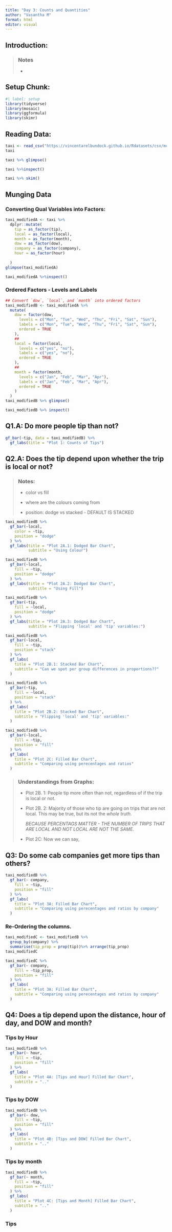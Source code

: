 ---
title: "Day 3: Counts and Quantities"
author: "Vasantha M"
format: html
editor: visual
---

## Introduction:

> ### Notes
>
> -   

## Setup Chunk:

```{r}
#| label: setup
library(tidyverse)
library(mosaic)
library(ggformula)
library(skimr)
```

## Reading Data:

```{r}
taxi <- read_csv("https://vincentarelbundock.github.io/Rdatasets/csv/modeldata/taxi.csv")
taxi
```

```{r}
taxi %>% glimpse()
```

```{r}
taxi %>%inspect()
```

```{r}
taxi %>% skim()
```

## Munging Data

### Converting Qual Variables into Factors:

```{r}
taxi_modifiedA <- taxi %>%
  dplyr::mutate(
    tip = as_factor(tip),
    local = as_factor(local),
    month = as_factor(month),
    dow = as_factor(dow),
    company = as_factor(company),
    hour = as_factor(hour)
    
  )
glimpse(taxi_modifiedA)
```

```{r}
taxi_modifiedA %>%inspect()
```

### Ordered Factors - Levels and Labels

```{r}

## Convert `dow`, `local`, and `month` into ordered factors
taxi_modifiedB <- taxi_modifiedA %>%
  mutate(
    dow = factor(dow,
      levels = c("Mon", "Tue", "Wed", "Thu", "Fri", "Sat", "Sun"),
      labels = c("Mon", "Tue", "Wed", "Thu", "Fri", "Sat", "Sun"),
      ordered = TRUE
    ),
    ##
    local = factor(local,
      levels = c("yes", "no"),
      labels = c("yes", "no"),
      ordered = TRUE
    ),
    ##
    month = factor(month,
      levels = c("Jan", "Feb", "Mar", "Apr"),
      labels = c("Jan", "Feb", "Mar", "Apr"),
      ordered = TRUE
    )
  )
taxi_modifiedB %>% glimpse()
```

```{r}
taxi_modifiedB %>% inspect()
```

## Q1.A: Do more people tip than not?

```{r}
gf_bar(~tip, data = taxi_modifiedB) %>%
  gf_labs(title = "Plot 1: Counts of Tips")
```

## Q2.A: Does the tip depend upon whether the trip is local or not?

> ### Notes:
>
> -   color vs fill
>
> -   where are the colours coming from
>
> -   position: dodge vs stacked - DEFAULT IS STACKED

```{r}
taxi_modifiedB %>%
  gf_bar(~local,
    color = ~tip,
    position = "dodge"
  ) %>%
  gf_labs(title = "Plot 2A.1: Dodged Bar Chart",
          subtitle = "Using Colour")
```

```{r}
taxi_modifiedB %>%
  gf_bar(~local,
    fill = ~tip,
    position = "dodge"
  ) %>%
  gf_labs(title = "Plot 2A.2: Dodged Bar Chart",
          subtitle = "Using Fill")
```

```{r}
taxi_modifiedB %>%
  gf_bar(~tip,
    fill = ~local,
    position = "dodge"
  ) %>%
  gf_labs(title = "Plot 2A.3: Dodged Bar Chart",
          subtitle = "Flipping 'local' and 'tip' variables:")
```

```{r}
taxi_modifiedB %>%
  gf_bar(~local,
    fill = ~tip,
    position = "stack"
  ) %>%
  gf_labs(
    title = "Plot 2B.1: Stacked Bar Chart",
    subtitle = "Can we spot per group differences in proportions??"
  )
```

```{r}
taxi_modifiedB %>%
  gf_bar(~tip,
    fill = ~local,
    position = "stack"
  ) %>%
  gf_labs(
    title = "Plot 2B.2: Stacked Bar Chart",
    subtitle = "Flipping 'local' and 'tip' variables:"
  )

```

```{r}
taxi_modifiedB %>%
  gf_bar(~local,
    fill = ~tip,
    position = "fill"
  ) %>%
  gf_labs(
    title = "Plot 2C: Filled Bar Chart",
    subtitle = "Comparing using perecentages and ratios"
  )
```

> ### Understandings from Graphs:
>
> -   Plot 2B. 1: People tip more often than not, regardless of if the trip is local or not.
>
> -   Plot 2B. 2: Majority of those who tip are going on trips that are not local. This may be true, but its not the *whole truth*.
>
>     *BECAUSE PERCENTAGS MATTER - THE NUMBER OF TRIPS THAT ARE LOCAL AND NOT LOCAL ARE NOT THE SAME.*
>
> -   Plot 2C: Now we can say,

## Q3: Do some cab companies get more tips than others?

```{r}
taxi_modifiedB %>%
  gf_bar(~ company,
    fill = ~tip,
    position = "fill"
  ) %>%
  gf_labs(
    title = "Plot 3A: Filled Bar Chart",
    subtitle = "Comparing using perecentages and ratios by company"
  )
```

### Re-Ordering the columns.

```{r}
taxi_modifiedC <- taxi_modifiedB %>% 
  group_by(company) %>%
  summarise(tip_prop = prop(tip))%>% arrange(tip_prop)
taxi_modifiedC

```

```{r}
taxi_modifiedC %>%
  gf_bar(~ company,
    fill = ~tip_prop,
    position = "fill"
  ) %>%
  gf_labs(
    title = "Plot 3A: Filled Bar Chart",
    subtitle = "Comparing using perecentages and ratios by company"
  )

 ```

## Q4: **Does a tip depend upon the distance, hour of day, and DOW and month?**

### Tips by Hour

```{r}
taxi_modifiedB %>%
  gf_bar(~ hour,
    fill = ~tip,
    position = "fill"
  ) %>%
  gf_labs(
    title = "Plot 4A: [Tips and Hour] Filled Bar Chart",
    subtitle = ".."
  )
```

### Tips by DOW

```{r}
taxi_modifiedB %>%
  gf_bar(~ dow,
    fill = ~tip,
    position = "fill"
  ) %>%
  gf_labs(
    title = "Plot 4B: [Tips and DOW] Filled Bar Chart",
    subtitle = ".."
  )
```

### Tips by month

```{r}
taxi_modifiedB %>%
  gf_bar(~ month,
    fill = ~tip,
    position = "fill"
  ) %>%
  gf_labs(
    title = "Plot 4C: [Tips and Month] Filled Bar Chart",
    subtitle = ".."
  )
```

### Tips 
